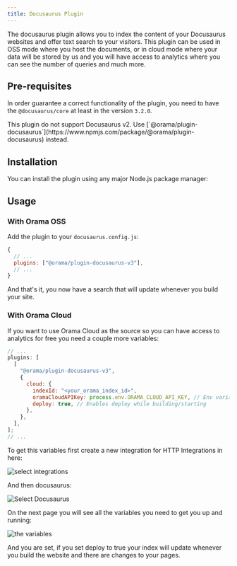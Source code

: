 ```yaml
---
title: Docusaurus Plugin
---
```



The docusaurus plugin allows you to index the content of your Docusaurus websites and offer text search to your visitors.
This plugin can be used in OSS mode where you host the documents, or in cloud mode where your data will be stored by us and you will have access to analytics where you can see the number of queries and much more.

## Pre-requisites

In order guarantee a correct functionality of the plugin, you need to have the `@docusaurus/core` at least in the version `3.2.0`.

<Aside type="caution">
This plugin do not support Docusaurus v2. Use [`@orama/plugin-docusaurus`](https://www.npmjs.com/package/@orama/plugin-docusaurus) instead.
</Aside>

## Installation

You can install the plugin using any major Node.js package manager:

<Install pkg="@orama/plugin-docusaurus-v3" />

## Usage

### With Orama OSS

Add the plugin to your `docusaurus.config.js`:

```js
{
  // ...
  plugins: ["@orama/plugin-docusaurus-v3"],
  // ...
}
```

And that's it, you now have a search that will update whenever you build your site.

### With Orama Cloud

If you want to use Orama Cloud as the source so you can have access to analytics for free you need a couple more variables:

```js
// ...
plugins: [
  [
    "@orama/plugin-docusaurus-v3",
    {
      cloud: {
        indexId: "<your_orama_index_id>",
        oramaCloudAPIKey: process.env.ORAMA_CLOUD_API_KEY, // Env variable suggested
        deploy: true, // Enables deploy while building/starting
      },
    },
  ],
];
// ...
```

To get this variables first create a new integration for HTTP Integrations in here:

<img
  src='/oss/docussarus-1.png'
  alt='select integrations'
/>

And then docusaurus:

<img
  src='/oss/docussarus-2.png'
  alt='Select Docusaurus'
/>

On the next page you will see all the variables you need to get you up and running:

<img
  src='/oss/docussarus-3.png'
  alt="the variables"
/>

And you are set, if you set deploy to true your index will update whenever you build the website and there are changes to your pages.
